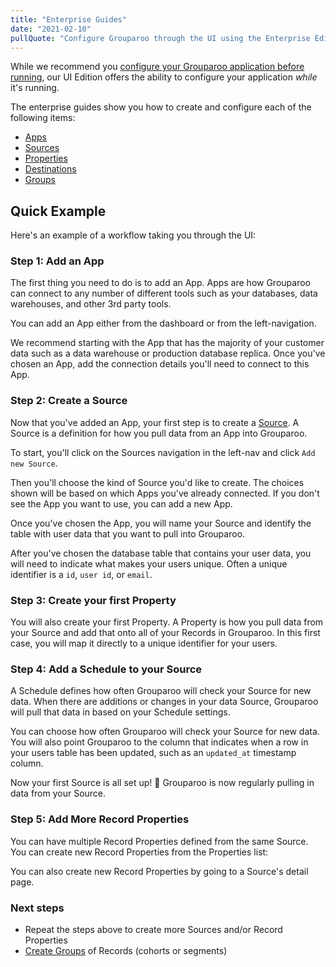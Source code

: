 ```yaml
---
title: "Enterprise Guides"
date: "2021-02-10"
pullQuote: "Configure Grouparoo through the UI using the Enterprise Edition."
---
```


While we recommend you [configure your Grouparoo application before running](/docs/config), our UI Edition offers the ability to configure your application _while_ it's running.

<EnterpriseCTA />

The enterprise guides show you how to create and configure each of the following items:

- [Apps](/docs/running/ui-enterprise/apps)
- [Sources](/docs/running/ui-enterprise/sources)
- [Properties](/docs/running/ui-enterprise/properties)
- [Destinations](/docs/running/ui-enterprise/destinations)
- [Groups](/docs/running/ui-enterprise/groups)

## Quick Example

Here's an example of a workflow taking you through the UI:

### Step 1: Add an App

The first thing you need to do is to add an App. Apps are how Grouparoo can connect to any number of different tools such as your databases, data warehouses, and other 3rd party tools.

You can add an App either from the dashboard or from the left-navigation.

<ImageInBrowserFrame
  centered
  alt="Add App"
  src="/images/docs/guides/add-app.png"
  width={820}
  height={414}
/>

<ImageInBrowserFrame
  centered
  alt="Add App Left Nav"
  src="/images/docs/guides/add-app-nav.png"
  width={820}
  height={414}
/>

We recommend starting with the App that has the majority of your customer data such as a data warehouse or production database replica. Once you've chosen an App, add the connection details you'll need to connect to this App.

<ImageInBrowserFrame
  centered
  alt="Add App Left Nav"
  src="/images/docs/guides/add-app-postgres.png"
  width={820}
  height={414}
/>

### Step 2: Create a Source

Now that you've added an App, your first step is to create a [Source](/docs/getting-started/product-concepts). A Source is a definition for how you pull data from an App into Grouparoo.

To start, you'll click on the Sources navigation in the left-nav and click `Add new Source`.

<ImageInBrowserFrame
  centered
  alt="Add new source"
  src="/images/docs/guides/add-new-source.png"
  width={820}
  height={414}
/>

Then you'll choose the kind of Source you'd like to create. The choices shown will be based on which Apps you've already connected. If you don't see the App you want to use, you can add a new App.

<ImageInBrowserFrame
  centered
  alt="Add new postgres source"
  src="/images/docs/guides/add-new-source-choose-app.png"
  width={820}
  height={414}
/>

Once you've chosen the App, you will name your Source and identify the table with user data that you want to pull into Grouparoo.

<ImageInBrowserFrame
  centered
  alt="New postgres source"
  src="/images/docs/guides/new-source-postgres.png"
  width={820}
  height={414}
/>

After you've chosen the database table that contains your user data, you will need to indicate what makes your users unique. Often a unique identifier is a `id`, `user id`, or `email`.

### Step 3: Create your first Property

You will also create your first Property. A Property is how you pull data from your Source and add that onto all of your Records in Grouparoo. In this first case, you will map it directly to a unique identifier for your users.

<ImageInBrowserFrame
  centered
  alt="First Record Property"
  src="/images/docs/guides/new-source-bootstrap.png"
  width={820}
  height={414}
/>

### Step 4: Add a Schedule to your Source

A Schedule defines how often Grouparoo will check your Source for new data. When there are additions or changes in your data Source, Grouparoo will pull that data in based on your Schedule settings.

You can choose how often Grouparoo will check your Source for new data. You will also point Grouparoo to the column that indicates when a row in your users table has been updated, such as an `updated_at` timestamp column.

<ImageInBrowserFrame
  centered
  alt="Schedule"
  src="/images/docs/guides/new-source-schedule.png"
  width={820}
  height={414}
/>

Now your first Source is all set up! 🎉 Grouparoo is now regularly pulling in data from your Source.

### Step 5: Add More Record Properties

You can have multiple Record Properties defined from the same Source. You can create new Record Properties from the Properties list:

<ImageInBrowserFrame
  centered
  alt="New Record Properties"
  src="/images/docs/guides/new-record-properties.png"
  width={820}
  height={414}
/>

You can also create new Record Properties by going to a Source's detail page.

<ImageInBrowserFrame
  centered
  alt="New Record Properties Source Details"
  src="/images/docs/guides/new-record-properties-source-detail.png"
  width={820}
  height={414}
/>

### Next steps

- Repeat the steps above to create more Sources and/or Record Properties
- [Create Groups](/docs/running/ui-enterprise/groups) of Records (cohorts or segments)

